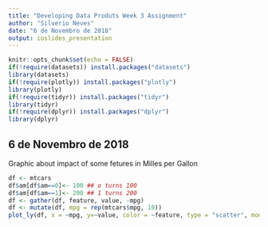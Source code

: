 ---
title: "Developing Data Produts Week 3 Assignment"
author: "Silverio Neves"
date: "6 de Novembro de 2018"
output: ioslides_presentation
---

```{r setup, include=FALSE}
knitr::opts_chunk$set(echo = FALSE)
if(!require(datasets)) install.packages("datasets")
library(datasets)
if(!require(plotly)) install.packages("plotly")
library(plotly)
if(!require(tidyr)) install.packages("tidyr")
library(tidyr)
if(!require(dplyr)) install.packages("dplyr")
library(dplyr)
```

## 6 de Novembro de 2018
Graphic about impact of some fetures in Milles per Gallon

```{r echo=FALSE, fig.height = 4, fig.width = 6, fig.align = "center", warning = FALSE}
df <- mtcars
df$am[df$am==0]<- 100 ## o turns 100
df$am[df$am==1]<- 200 ## 1 turns 200
df <- gather(df, feature, value, -mpg)
df <- mutate(df, mpg = rep(mtcars$mpg, 10))
plot_ly(df, x = ~mpg, y=~value, color = ~feature, type = "scatter", mode = "markers")
```



